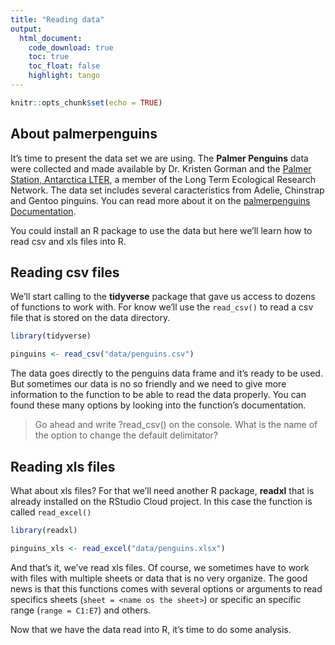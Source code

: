 ```yaml
---
title: "Reading data"
output: 
  html_document:
    code_download: true
    toc: true
    toc_float: false
    highlight: tango
---
```


```r
knitr::opts_chunk$set(echo = TRUE)
```

## About palmerpenguins

It's time to present the data set we are using. The **Palmer Penguins** data were collected and made available by Dr. Kristen Gorman and the [Palmer Station, Antarctica LTER](https://pal.lternet.edu/), a member of the Long Term Ecological Research Network. The data set includes several caracteristics from Adelie, Chinstrap and Gentoo pinguins. You can read more about it on the [palmerpenguins Documentation](https://allisonhorst.github.io/palmerpenguins/). 

You could install an R package to use the data but here we'll learn how to read csv and xls files into R. 

## Reading csv files

We'll start calling to the **tidyverse** package that gave us access to dozens of functions to work with. For know we'll use the `read_csv()` to read a csv file that is stored on the data directory. 

```r
library(tidyverse)

pinguins <- read_csv("data/penguins.csv")
```

The data goes directly to the penguins data frame and it's ready to be used. But sometimes our data is no so friendly and we need to give more information to the function to be able to read the data properly. You can found these many options by looking into the function's documentation. 

> Go ahead and write ?read_csv() on the console. What is the name of the option to change the default delimitator?

## Reading xls files

What about xls files? For that we'll need another R package, **readxl** that is already installed on the RStudio Cloud project. In this case the function is called `read_excel()`

```r
library(readxl)

pinguins_xls <- read_excel("data/penguins.xlsx")
```

And that's it, we've read xls files. Of course, we sometimes have to work with files with multiple sheets or data that is no very organize. The good news is that this functions comes with several options or arguments to read specifics sheets (`sheet = <name os the sheet>`) or specific an specific range (`range = C1:E7`) and others. 

Now that we have the data read into R, it's time to do some analysis. 
